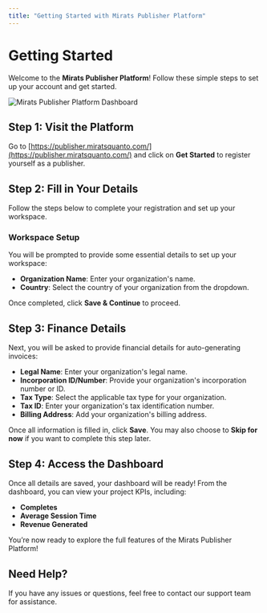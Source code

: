 ```yaml
---
title: "Getting Started with Mirats Publisher Platform"
---
```


# Getting Started

Welcome to the **Mirats Publisher Platform**! Follow these simple steps to set up your account and get started.

<img 
  src="https://publisher.miratsquanto.com/_next/image?url=%2Fimages%2Fdashboard.png&w=3840&q=75" 
  alt="Mirats Publisher Platform Dashboard"
/>

## Step 1: Visit the Platform

Go to [https://publisher.miratsquanto.com/](https://publisher.miratsquanto.com/) and click on **Get Started** to register yourself as a publisher.

## Step 2: Fill in Your Details

Follow the steps below to complete your registration and set up your workspace.

### Workspace Setup

You will be prompted to provide some essential details to set up your workspace:

- **Organization Name**: Enter your organization's name.
- **Country**: Select the country of your organization from the dropdown.

Once completed, click **Save & Continue** to proceed.

## Step 3: Finance Details

Next, you will be asked to provide financial details for auto-generating invoices:

- **Legal Name**: Enter your organization's legal name.
- **Incorporation ID/Number**: Provide your organization's incorporation number or ID.
- **Tax Type**: Select the applicable tax type for your organization.
- **Tax ID**: Enter your organization's tax identification number.
- **Billing Address**: Add your organization's billing address.

Once all information is filled in, click **Save**. You may also choose to **Skip for now** if you want to complete this step later.

## Step 4: Access the Dashboard

Once all details are saved, your dashboard will be ready! From the dashboard, you can view your project KPIs, including:

- **Completes**
- **Average Session Time**
- **Revenue Generated**

You’re now ready to explore the full features of the Mirats Publisher Platform!

## Need Help?

If you have any issues or questions, feel free to contact our support team for assistance.
